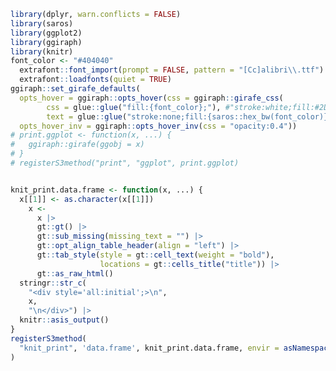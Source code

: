 
```r
library(dplyr, warn.conflicts = FALSE)
library(saros)
library(ggplot2)
library(ggiraph)
library(knitr)
font_color <- "#404040"
  extrafont::font_import(prompt = FALSE, pattern = "[Cc]alibri\\.ttf")
  extrafont::loadfonts(quiet = TRUE)
ggiraph::set_girafe_defaults(
  opts_hover = ggiraph::opts_hover(css = ggiraph::girafe_css(
        css = glue::glue("fill:{font_color};"), #"stroke:white;fill:#2D8E9F;"
        text = glue::glue("stroke:none;fill:{saros::hex_bw(font_color)};fill-opacity:1;"))),
  opts_hover_inv = ggiraph::opts_hover_inv(css = "opacity:0.4"))
# print.ggplot <- function(x, ...) {
#   ggiraph::girafe(ggobj = x)
# }
# registerS3method("print", "ggplot", print.ggplot)


knit_print.data.frame <- function(x, ...) {
  x[[1]] <- as.character(x[[1]])
    x <- 
      x |>
      gt::gt() |>
      gt::sub_missing(missing_text = "") |>
      gt::opt_align_table_header(align = "left") |>
      gt::tab_style(style = gt::cell_text(weight = "bold"), 
                    locations = gt::cells_title("title")) |>
      gt::as_raw_html()
  stringr::str_c(
    "<div style='all:initial';>\n",
    x,
    "\n</div>") |>
  knitr::asis_output()
}
registerS3method(
  "knit_print", 'data.frame', knit_print.data.frame, envir = asNamespace("gt") 
)

```

